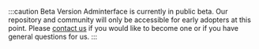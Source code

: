 :::caution Beta Version
Adminterface is currently in public beta. Our repository and community will only be accessible for early adopters at this point. Please [contact us](https://form.typeform.com/to/EPATakNk) if you would like to become one or if you have general questions for us.
:::
